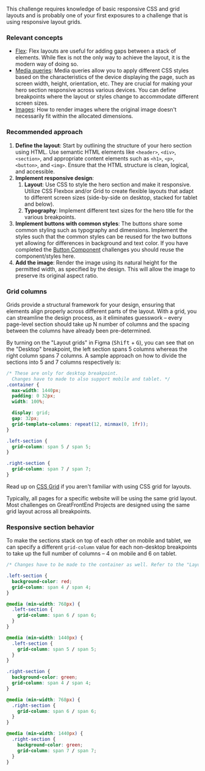 This challenge requires knowledge of basic responsive CSS and grid layouts and is probably one of your first exposures to a challenge that is using responsive layout grids.

### Relevant concepts

- [Flex](https://css-tricks.com/snippets/css/a-guide-to-flexbox/): Flex layouts are useful for adding gaps between a stack of elements. While flex is not the only way to achieve the layout, it is the modern way of doing so.
- [Media queries](https://developer.mozilla.org/en-US/docs/Web/CSS/CSS_media_queries/Using_media_queries): Media queries allow you to apply different CSS styles based on the characteristics of the device displaying the page, such as screen width, height, orientation, etc. They are crucial for making your hero section responsive across various devices. You can define breakpoints where the layout or styles change to accommodate different screen sizes.
- [Images](https://developer.mozilla.org/en-US/docs/Learn/HTML/Multimedia_and_embedding/Images_in_HTML): How to render images where the original image doesn't necessarily fit within the allocated dimensions.

### Recommended approach

1. **Define the layout**: Start by outlining the structure of your hero section using HTML. Use semantic HTML elements like `<header>`, `<div>`, `<section>`, and appropriate content elements such as `<h1>`, `<p>`, `<button>`, and `<img>`. Ensure that the HTML structure is clean, logical, and accessible.
2. **Implement responsive design**:
   1. **Layout**: Use CSS to style the hero section and make it responsive. Utilize CSS Flexbox and/or Grid to create flexible layouts that adapt to different screen sizes (side-by-side on desktop, stacked for tablet and below).
   2. **Typography**: Implement different text sizes for the hero title for the various breakpoints.
3. **Implement buttons with common styles**: The buttons share some common styling such as typography and dimensions. Implement the styles such that the common styles can be reused for the two buttons yet allowing for differences in background and text color. If you have completed the [Button Component](/projects/challenges/button-component) challenges you should reuse the component/styles here.
4. **Add the image**: Render the image using its natural height for the permitted width, as specified by the design. This will allow the image to preserve its original aspect ratio.

### Grid columns

Grids provide a structural framework for your design, ensuring that elements align properly across different parts of the layout. With a grid, you can streamline the design process, as it eliminates guesswork – every page-level section should take up N number of columns and the spacing between the columns have already been pre-determined.

By turning on the "Layout grids" in Figma (<kbd>Shift</kbd> + <kbd>G</kbd>), you can see that on the "Desktop" breakpoint, the left section spans 5 columns whereas the right column spans 7 columns. A sample approach on how to divide the sections into 5 and 7 columns respectively is:

```css
/* These are only for desktop breakpoint.
  Changes have to made to also support mobile and tablet. */
.container {
  max-width: 1440px;
  padding: 0 32px;
  width: 100%;

  display: grid;
  gap: 32px;
  grid-template-columns: repeat(12, minmax(0, 1fr));
}

.left-section {
  grid-column: span 5 / span 5;
}

.right-section {
  grid-column: span 7 / span 7;
}
```

Read up on [CSS Grid](https://css-tricks.com/snippets/css/complete-guide-grid/) if you aren't familiar with using CSS grid for layouts.

Typically, all pages for a specific website will be using the same grid layout. Most challenges on GreatFrontEnd Projects are designed using the same grid layout across all breakpoints.

### Responsive section behavior

To make the sections stack on top of each other on mobile and tablet, we can specify a different `grid-column` value for each non-desktop breakpoints to take up the full number of columns – 4 on mobile and 6 on tablet.

```css
/* Changes have to be made to the container as well. Refer to the "Layout grid" guide. */

.left-section {
  background-color: red;
  grid-column: span 4 / span 4;
}

@media (min-width: 768px) {
  .left-section {
    grid-column: span 6 / span 6;
  }
}

@media (min-width: 1440px) {
  .left-section {
    grid-column: span 5 / span 5;
  }
}

.right-section {
  background-color: green;
  grid-column: span 4 / span 4;
}

@media (min-width: 768px) {
  .right-section {
    grid-column: span 6 / span 6;
  }
}

@media (min-width: 1440px) {
  .right-section {
    background-color: green;
    grid-column: span 7 / span 7;
  }
}
```
